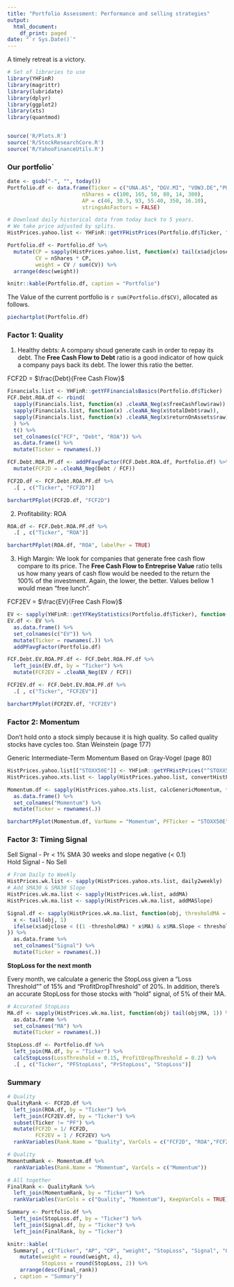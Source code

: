 ```yaml
---
title: "Portfolio Assessment: Performance and selling strategies"
output:
  html_document:
    df_print: paged
date: "`r Sys.Date()`"    
---
```



A timely retreat is a victory.



```r
# Set of libraries to use
library(YHFinR)
library(magrittr)
library(lubridate)
library(dplyr)
library(ggplot2)
library(xts)
library(quantmod)


source('R/Plots.R')
source('R/StockResearchCore.R')
source('R/YahooFinanceUtils.R')

```

### Our portfolio`
```r
date <- gsub("-", "", today())
Portfolio.df <- data.frame(Ticker = c("UNA.AS", "DGV.MI", "VOW3.DE","PUM.DE",  "MC.PA", "CS.PA"),
                        nShares = c(100, 165, 50, 80, 14, 300),
                        AP = c(46, 30.5, 93, 55.40, 350, 16.10),
                        stringsAsFactors = FALSE)
```


```r
# Download daily historical data from today back to 5 years. 
# We take price adjusted by splits.
HistPrices.yahoo.list <- YHFinR::getYFHistPrices(Portfolio.df$Ticker, "5y", "1d")

```


```r
Portfolio.df <- Portfolio.df %>% 
  mutate(CP = sapply(HistPrices.yahoo.list, function(x) tail(x$adjclose, 1)),
         CV = nShares * CP,
         weight = CV / sum(CV)) %>% 
  arrange(desc(weight))

knitr::kable(Portfolio.df, caption = "Portfolio")

```

The Value of the current portfolio is `r sum(Portfolio.df$CV)`, allocated as follows.
```r
piechartplot(Portfolio.df)
```


### Factor 1: Quality

1. Healthy debts: A company shoud generate cash in order to repay its debt. The **Free Cash Flow to Debt** ratio is a good indicator of how quick a company pays back its debt. The lower this ratio the better.

FCF2D = $\frac{Debt}{Free Cash Flow}$

```r
Financials.list <- YHFinR::getYFFinancialsBasics(Portfolio.df$Ticker)
FCF.Debt.ROA.df <- rbind(
  sapply(Financials.list, function(x) .cleaNA_Neg(x$freeCashflow$raw)) , 
  sapply(Financials.list, function(x) .cleaNA_Neg(x$totalDebt$raw)),
  sapply(Financials.list, function(x) .cleaNA_Neg(x$returnOnAssets$raw))
  ) %>% 
  t() %>% 
  set_colnames(c("FCF", "Debt", "ROA")) %>% 
  as.data.frame() %>% 
  mutate(Ticker = rownames(.))

FCF.Debt.ROA.PF.df <- addPFavgFactor(FCF.Debt.ROA.df, Portfolio.df) %>% 
  mutate(FCF2D = .cleaNA_Neg(Debt / FCF))

FCF2D.df <- FCF.Debt.ROA.PF.df %>% 
  .[ , c("Ticker", "FCF2D")] 

barchartPFplot(FCF2D.df, "FCF2D")


```


2. Profitability: ROA 

```r
ROA.df <- FCF.Debt.ROA.PF.df %>% 
  .[ , c("Ticker", "ROA")] 

barchartPFplot(ROA.df, "ROA", labelPer = TRUE)

```

3. High Margin: We look for companies that generate free cash flow compare to its price. The **Free Cash Flow to Entreprise Value** ratio tells us how many years of cash flow would be needed to the return the 100% of the investment. Again, the lower, the better. Values bellow 1 would mean "free lunch".

FCF2EV = $\frac{EV}{Free Cash Flow}$

```r
EV <- sapply(YHFinR::getYFKeyStatistics(Portfolio.df$Ticker), function(x) x$enterpriseValue$raw) 
EV.df <- EV %>% 
  as.data.frame() %>% 
  set_colnames(c("EV")) %>% 
  mutate(Ticker = rownames(.)) %>% 
  addPFavgFactor(Portfolio.df)

FCF.Debt.EV.ROA.PF.df <- FCF.Debt.ROA.PF.df %>% 
  left_join(EV.df, by = "Ticker") %>% 
  mutate(FCF2EV = .cleaNA_Neg(EV / FCF))

FCF2EV.df <- FCF.Debt.EV.ROA.PF.df %>% 
  .[ , c("Ticker", "FCF2EV")] 

barchartPFplot(FCF2EV.df, "FCF2EV")

```

### Factor 2: Momentum 

Don't hold onto a stock simply because it is high quality. So called quality stocks have cycles too. Stan Weinstein (page 177)

Generic Intermediate-Term Momentum
Based on Gray-Vogel (page 80)


```r
HistPrices.yahoo.list[["STOXX50E"]] <- YHFinR::getYFHistPrices("^STOXX50E", "5y", "1d")$`^STOXX50E`
HistPrices.yahoo.xts.list <- lapply(HistPrices.yahoo.list, convertHistPr2xts)

Momentum.df <- sapply(HistPrices.yahoo.xts.list, calcGenericMomentum, term = 36, noise = 1) %>% 
  as.data.frame() %>% 
  set_colnames("Momentum") %>% 
  mutate(Ticker = rownames(.))

barchartPFplot(Momentum.df, VarName = "Momentum", PFTicker = "STOXX50E")


```

###  Factor 3: Timing Signal

Sell Signal - Pr < 1% SMA 30 weeks and slope negative (< 0.1)  
Hold Signal - No Sell  


```r
# From Daily to Weekly
HistPrices.wk.list <- sapply(HistPrices.yahoo.xts.list, daily2weekly)
# Add SMA30 & SMA30 Slope
HistPrices.wk.ma.list <- sapply(HistPrices.wk.list, addMA)
HistPrices.wk.ma.list <- sapply(HistPrices.wk.ma.list, addMASlope)

Signal.df <- sapply(HistPrices.wk.ma.list, function(obj, thresholdMA = 0.01, thresholdSlope = -0.2) {
  x <- tail(obj, 1)
  ifelse(x$adjclose < ((1 -thresholdMA) * x$MA) & x$MA.Slope < thresholdSlope, "SELL", "HOLD")
}) %>% 
  as.data.frame %>% 
  set_colnames("Signal") %>% 
  mutate(Ticker = rownames(.))

```

**StopLoss for the next month**  

Every month, we calculate a generic the StopLoss given a "Loss Threshold"" of 15% and "ProfitDropThreshold" of 20%.
In addition, there's an accurate StopLoss for those stocks with "hold" signal, of 5% of their MA. 


```r
# Accurated StopLoss
MA.df <- sapply(HistPrices.wk.ma.list, function(obj) tail(obj$MA, 1)) %>% 
  as.data.frame %>% 
  set_colnames("MA") %>% 
  mutate(Ticker = rownames(.))

StopLoss.df <- Portfolio.df %>% 
  left_join(MA.df, by = "Ticker") %>% 
  calcStopLoss(LossThreshold = 0.15, ProfitDropThreshold = 0.2) %>% 
  .[ , c("Ticker", "PFStopLoss", "PrStopLoss", "StopLoss")]

```


###  Summary 
```r
# Quality
QualityRank <- FCF2D.df %>% 
  left_join(ROA.df, by = "Ticker") %>% 
  left_join(FCF2EV.df, by = "Ticker") %>%
  subset(Ticker != "PF") %>% 
  mutate(FCF2D = 1/ FCF2D,
         FCF2EV = 1 / FCF2EV) %>% 
  rankVariables(Rank.Name = "Quality", VarCols = c("FCF2D", "ROA","FCF2EV"))

# Quality
MomentumRank <- Momentum.df %>% 
  rankVariables(Rank.Name = "Momentum", VarCols = c("Momentum"))

# All together
FinalRank <- QualityRank %>% 
  left_join(MomentumRank, by = "Ticker") %>% 
  rankVariables(VarCols = c("Quality", "Momentum"), KeepVarCols = TRUE)

Summary <- Portfolio.df %>% 
  left_join(StopLoss.df, by = "Ticker") %>% 
  left_join(Signal.df, by = "Ticker") %>% 
  left_join(FinalRank, by = "Ticker") 

knitr::kable(
  Summary[ , c("Ticker", "AP", "CP", "weight", "StopLoss", "Signal", "Quality", "Momentum", "Final_rank")] %>%
    mutate(weight = round(weight, 4),
           StopLoss = round(StopLoss, 2)) %>% 
    arrange(desc(Final_rank)) 
  , caption = "Summary")

```


